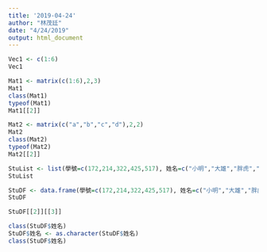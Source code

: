 ```yaml
---
title: '2019-04-24'
author: "林茂廷"
date: "4/24/2019"
output: html_document
---
```


```r
Vec1 <- c(1:6)
Vec1
```

```r
Mat1 <- matrix(c(1:6),2,3)
Mat1
class(Mat1)
typeof(Mat1)
Mat1[[2]]
```

```r
Mat2 <- matrix(c("a","b","c","d"),2,2)
Mat2
class(Mat2)
typeof(Mat2)
Mat2[[2]]
```

```r
StuList <- list(學號=c(172,214,322,425,517), 姓名=c("小明","大雄","胖虎","小新","大白"), 成績=c(80,60,90,70,50))
StuList
```

```r
StuDF <- data.frame(學號=c(172,214,322,425,517), 姓名=c("小明","大雄","胖虎","小新","大白"), 成績=c(80,60,90,70,50))
StuDF
```

```r
StuDF[[2]][[3]]
```

```r
class(StuDF$姓名)
StuDF$姓名 <- as.character(StuDF$姓名)
class(StuDF$姓名)
```

